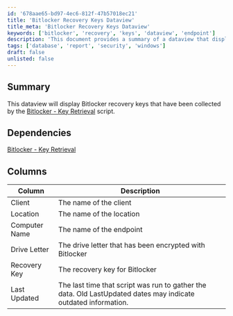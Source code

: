 ```yaml
---
id: '678aae65-bd97-4ec6-812f-47b57018ec21'
title: 'Bitlocker Recovery Keys Dataview'
title_meta: 'Bitlocker Recovery Keys Dataview'
keywords: ['bitlocker', 'recovery', 'keys', 'dataview', 'endpoint']
description: 'This document provides a summary of a dataview that displays Bitlocker recovery keys collected by the Bitlocker - Key Retrieval script. It outlines dependencies, the columns included in the dataview, and their descriptions, helping users to understand the data presented.'
tags: ['database', 'report', 'security', 'windows']
draft: false
unlisted: false
---
```

## Summary

This dataview will display Bitlocker recovery keys that have been collected by the [Bitlocker - Key Retrieval](https://proval.itglue.com/DOC-5078775-8009806) script.

## Dependencies

[Bitlocker - Key Retrieval](https://proval.itglue.com/DOC-5078775-8009806)

## Columns

| Column        | Description                                                                                      |
|---------------|--------------------------------------------------------------------------------------------------|
| Client        | The name of the client                                                                           |
| Location      | The name of the location                                                                         |
| Computer Name | The name of the endpoint                                                                         |
| Drive Letter  | The drive letter that has been encrypted with Bitlocker                                         |
| Recovery Key  | The recovery key for Bitlocker                                                                   |
| Last Updated  | The last time that script was run to gather the data. Old LastUpdated dates may indicate outdated information. |













